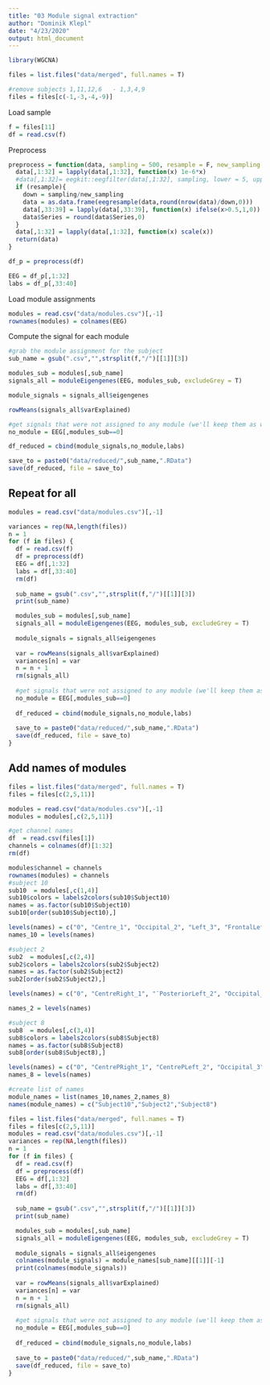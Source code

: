 ```yaml
---
title: "03 Module signal extraction"
author: "Dominik Klepl"
date: "4/23/2020"
output: html_document
---
```


```r
library(WGCNA)

files = list.files("data/merged", full.names = T)

#remove subjects 1,11,12,6   - 1,3,4,9
files = files[c(-1,-3,-4,-9)]
```

Load sample
```r
f = files[11]
df = read.csv(f)
```

Preprocess
```r
preprocess = function(data, sampling = 500, resample = F, new_sampling = 200) {
  data[,1:32] = lapply(data[,1:32], function(x) 1e-6*x)
  #data[,1:32]= eegkit::eegfilter(data[,1:32], sampling, lower = 5, upper = 30, method = "butter", order = 5, forwardreverse = F)
  if (resample){
    down = sampling/new_sampling
    data = as.data.frame(eegresample(data,round(nrow(data)/down,0)))
    data[,33:39] = lapply(data[,33:39], function(x) ifelse(x>0.5,1,0))
    data$Series = round(data$Series,0)
  }
  data[,1:32] = lapply(data[,1:32], function(x) scale(x))
  return(data)
}
```

```r
df_p = preprocess(df)

EEG = df_p[,1:32]
labs = df_p[,33:40]
```


Load module assignments
```r
modules = read.csv("data/modules.csv")[,-1]
rownames(modules) = colnames(EEG)
```

Compute the signal for each module
```r
#grab the module assignment for the subject
sub_name = gsub(".csv","",strsplit(f,"/")[[1]][3])

modules_sub = modules[,sub_name]
signals_all = moduleEigengenes(EEG, modules_sub, excludeGrey = T)

module_signals = signals_all$eigengenes

rowMeans(signals_all$varExplained)

#get signals that were not assigned to any module (we'll keep them as well)
no_module = EEG[,modules_sub==0]

df_reduced = cbind(module_signals,no_module,labs)

save_to = paste0("data/reduced/",sub_name,".RData")
save(df_reduced, file = save_to)
```

## Repeat for all
```r
modules = read.csv("data/modules.csv")[,-1]

variances = rep(NA,length(files))
n = 1
for (f in files) {
  df = read.csv(f)
  df = preprocess(df)
  EEG = df[,1:32]
  labs = df[,33:40]
  rm(df)
  
  sub_name = gsub(".csv","",strsplit(f,"/")[[1]][3])
  print(sub_name)

  modules_sub = modules[,sub_name]
  signals_all = moduleEigengenes(EEG, modules_sub, excludeGrey = T)
  
  module_signals = signals_all$eigengenes
  
  var = rowMeans(signals_all$varExplained)
  variances[n] = var
  n = n + 1
  rm(signals_all)
  
  #get signals that were not assigned to any module (we'll keep them as well)
  no_module = EEG[,modules_sub==0]
  
  df_reduced = cbind(module_signals,no_module,labs)
  
  save_to = paste0("data/reduced/",sub_name,".RData")
  save(df_reduced, file = save_to)
}
```

## Add names of modules
```r
files = list.files("data/merged", full.names = T)
files = files[c(2,5,11)]

modules = read.csv("data/modules.csv")[,-1]
modules = modules[,c(2,5,11)]

#get channel names
df  = read.csv(files[1])
channels = colnames(df)[1:32]
rm(df)

modules$channel = channels
rownames(modules) = channels
#subject 10
sub10  = modules[,c(1,4)]
sub10$colors = labels2colors(sub10$Subject10)
names = as.factor(sub10$Subject10)
sub10[order(sub10$Subject10),]

levels(names) = c("0", "Centre_1", "Occipital_2", "Left_3", "FrontalLeft_4", "FrontalRight_5", "CentrePost_6")
names_10 = levels(names)

#subject 2
sub2  = modules[,c(2,4)]
sub2$colors = labels2colors(sub2$Subject2)
names = as.factor(sub2$Subject2)
sub2[order(sub2$Subject2),]

levels(names) = c("0", "CentreRight_1", "¨PosteriorLeft_2", "Occipital_3", "CentreLeft_4", "PosteriorRight_5", "FrontalLeft_6", "FFrontal7","FrontalLeft_8")

names_2 = levels(names)

#subject 8
sub8  = modules[,c(3,4)]
sub8$colors = labels2colors(sub8$Subject8)
names = as.factor(sub8$Subject8)
sub8[order(sub8$Subject8),]

levels(names) = c("0", "CentrePRight_1", "CentrePLeft_2", "Occipital_3", "PosteriorLeft_4", "CentreRight_5", "FrontalRight_6", "FrontalLeft_7", "TemporalLeft_8","FFrontal_9")
names_8 = levels(names)

#create list of names
module_names = list(names_10,names_2,names_8)
names(module_names) = c("Subject10","Subject2","Subject8")
```



```r
files = list.files("data/merged", full.names = T)
files = files[c(2,5,11)]
modules = read.csv("data/modules.csv")[,-1]
variances = rep(NA,length(files))
n = 1
for (f in files) {
  df = read.csv(f)
  df = preprocess(df)
  EEG = df[,1:32]
  labs = df[,33:40]
  rm(df)
  
  sub_name = gsub(".csv","",strsplit(f,"/")[[1]][3])
  print(sub_name)

  modules_sub = modules[,sub_name]
  signals_all = moduleEigengenes(EEG, modules_sub, excludeGrey = T)
  
  module_signals = signals_all$eigengenes
  colnames(module_signals) = module_names[sub_name][[1]][-1]
  print(colnames(module_signals))
  
  var = rowMeans(signals_all$varExplained)
  variances[n] = var
  n = n + 1
  rm(signals_all)
  
  #get signals that were not assigned to any module (we'll keep them as well)
  no_module = EEG[,modules_sub==0]
  
  df_reduced = cbind(module_signals,no_module,labs)
  
  save_to = paste0("data/reduced/",sub_name,".RData")
  save(df_reduced, file = save_to)
}
```

